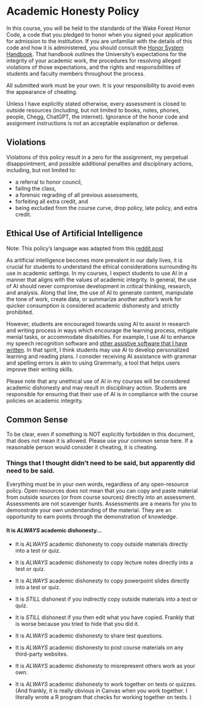 # Academic Honesty Policy

In this course, you will be held to the standards of the Wake Forest Honor Code, a code that you pledged to honor when you signed your application for admission to the institution. 
If you are unfamiliar with the details of this code and how it is administered, you should consult the [Honor System Handbook](https://studentconduct.wfu.edu/honor-system-wfu/). 
That handbook outlines the University's expectations for the integrity of your academic work, the procedures for resolving alleged violations of those expectations, and the rights and responsibilities of students and faculty members throughout the process.

All submitted work must be your own. It is your responsibility to avoid even the appearance of cheating.

Unless I have explicitly stated otherwise, every assessment is closed to outside resources (including, but not limited to books, notes, phones, people, Chegg, ChatGPT, the internet). Ignorance of the honor code and assignment instructions is not an acceptable explanation or defense. 

## Violations

Violations of this policy result in a zero for the assignment, my perpetual disappointment, and possible additional penalties and disciplinary actions, including, but not limited to:

- a referral to honor council, 
- failing the class,
- a forensic regrading of all previous assessments,
- forfeiting all extra credit, and
- being excluded from the course curve, drop policy, late policy, and extra credit.

## Ethical Use of Artificial Intelligence
Note: This policy's language was adapted from this [reddit post](https://www.reddit.com/r/Professors/comments/11mmz8k/the_ethical_use_of_artificial_intelligence/)

As artificial intelligence becomes more prevalent in our daily lives, it is crucial for students to understand the ethical considerations surrounding its use in academic settings. In my courses, I expect students to use AI in a manner that aligns with the values of academic integrity. In general, the use of AI should never compromise development in critical thinking, research, and analysis. Along that line, the use of AI to generate content, manipulate the tone of work, create data, or summarize another author's work for quicker consumption is considered academic dishonesty and strictly prohibited.

However, students are encouraged towards using AI to assist in research and writing process in ways which encourage the learning process, mitigate menial tasks, or accommodate disabilties. For example, I use AI to enhance my speech recognition software and [other assistive software that I have written](https://github.com/smasongarrison/AutoHotKey_Scripts). In that spirit, I think students may use AI to develop personalized learning and reading plans. I consider receiving AI assistance with grammar and spelling errors is akin to using Grammarly, a tool that helps users improve their writing skills.

Please note that any unethical use of AI in my courses will be considered academic dishonesty and may result in disciplinary action. Students are responsible for ensuring that their use of AI is in compliance with the course policies on academic integrity.


## Common Sense

To be clear, even if something is NOT explicitly forbidden in this document, that does not mean it is allowed. Please use your common sense here. If a reasonable person would consider it cheating, it is cheating. 

### Things that I thought didn't need to be said, but apparently did need to be said.

Everything must be in your own words, regardless of any open-resource policy. 
Open resources does not mean that you can copy and paste material from outside sources (or from course sources) directly into an assessment. Assessments are not scavenger hunts.  Assessments are a means for you to demonstrate your own understanding of the material. They are an opportunity to earn points through the demonstration of knowledge.


#### It is *ALWAYS* academic dishonesty...

- It is *ALWAYS* academic dishonesty to copy outside materials directly into a test or quiz. 

- It is *ALWAYS* academic dishonesty to copy lecture notes directly into a test or quiz.

- It is *ALWAYS* academic dishonesty to copy powerpoint slides directly into a test or quiz.

- It is *STILL* dishonest if you indirectly copy outside materials into a test or quiz.

- It is *STILL* dishonest if you then edit what you have copied. Frankly that is worse because you tried to hide that you did it.

- It is *ALWAYS* academic dishonesty to share test questions.  

- It is *ALWAYS* academic dishonesty to post course materials on any third-party websites. 

- It is *ALWAYS* academic dishonesty to misrepresent others work as your own.  

- It is *ALWAYS* academic dishonesty to work together on tests or quizzes. (And frankly, it is really obvious in Canvas when you work together. I literally wrote a R program that checks for working together on tests. )


